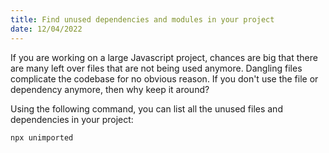 ```yaml
---
title: Find unused dependencies and modules in your project
date: 12/04/2022
---
```


If you are working on a large Javascript project, chances are big that there are many left over files that are not being used anymore. Dangling files complicate the codebase for no obvious reason. If you don't use the file or dependency anymore, then why keep it around?

Using the following command, you can list all the unused files and dependencies in your project:

```shell
npx unimported
```